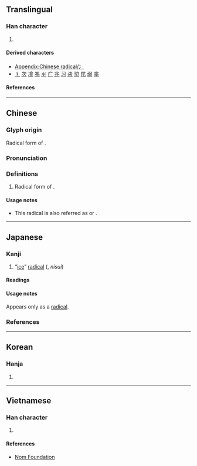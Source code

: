 {{also|氷|氵|ソ|ン|疒|仌}}
{{character info}}
{{character info|⼎}}
==Translingual==
{{stroke order|type=animate}}

===Han character===
{{Han char|rn=15|rad=冫|as=00|sn=2|four=3010.0|canj=IM|ids=⿱丶㇀}}
# {{mul-kangxi radical-def}}

====Derived characters====
* [[Appendix:Chinese radical/冫]]
* [[丬]] [[次]] [[飡]] [[馮]] [[氺]] [[疒]] [[兆]] [[习]] [[㭍]] [[𫝓]] [[㞑]] [[弱]] [[率]]

====References====
{{Han ref|kx=0131.150|dkj=01607|dj=0294.110|hdz=10295.010|uh=51AB}}

----

==Chinese==
{{zh-forms}}

===Glyph origin===
{{Han etym}}
Radical form of {{l|zh|仌}}.

===Pronunciation===
{{zh-pron
|m=bīng
|c=bing1
|h=pfs=pên
|mn=peng
|w=
|mc=y
|oc=y
|ma=|ma2=
|cat=
}}

===Definitions===
{{zh-hanzi}}

# Radical form of {{l|zh|仌}}.

====Usage notes====
* This radical is also referred as {{zh-l|兩點水}} or {{zh-l|冰字旁}}.

----

==Japanese==

===Kanji===
{{ja-kanji|grade=r|rs=冫00}}

# “[[ice]]” [[radical]] ({{ja-l|二水}}, ''nisui'')

====Readings====
{{ja-readings
|goon=ひょう<ひよう
|kanon=ひょう<ひよう
|kun=こおり-<こほり-, にすい-<にすゐ-
}}

====Usage notes====
Appears only as a [[radical]].

===References===
{{ja-kref
|jis=5152
|ku=4950
|shift=9971
|euc=D1D2
|freq=''radical''
|nelson=''not listed''
|newnelson=409
|halpern=1923
|kld=''not listed''
|heisig=''not listed''
|tuttle=2b0.1
}}

----

==Korean==

===Hanja===
{{ko-hanja|얼음|빙}}

# {{rfdef|ko|sort=冫00}}

----

==Vietnamese==

===Han character===
{{vi-readings|reading=[[băng]]|rs=冫00}}

# {{rfdef|vi|sort=冫00}}

====References====
* [http://nomfoundation.org/common/nom_details.php?codepoint=51ab Nom Foundation]